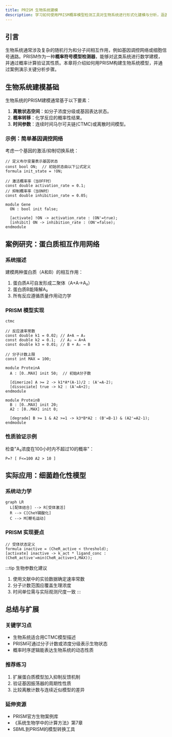 ```yaml
---
title: PRISM 生物系统建模
description: 学习如何使用PRISM概率模型检测工具对生物系统进行形式化建模与分析，涵盖基础概念、案例实现和实际应用场景。
---
```


## 引言

生物系统通常涉及复杂的随机行为和分子间相互作用，例如基因调控网络或细胞信号通路。PRISM作为一种**概率符号模型检测器**，能够对这类系统进行数学建模，并通过概率计算验证其性质。本章将介绍如何用PRISM构建生物系统模型，并通过案例演示关键分析步骤。

## 生物系统建模基础

生物系统的PRISM建模通常基于以下要素：
1. **离散状态空间**：如分子浓度分级或基因表达状态。
2. **概率转移**：化学反应的概率性结果。
3. **时间参数**：连续时间马尔可夫链(CTMC)或离散时间模型。

### 示例：简单基因调控网络
考虑一个基因的激活/抑制切换系统：

```prism
// 定义布尔变量表示基因状态
const bool ON;  // 初始状态由以下公式定义
formula init_state = !ON;

// 激活概率率（当OFF时）
const double activation_rate = 0.1;
// 抑制概率率（当ON时）
const double inhibition_rate = 0.05;

module Gene
  ON : bool init false;

  [activate] !ON -> activation_rate : (ON'=true);
  [inhibit] ON -> inhibition_rate : (ON'=false);
endmodule
```

## 案例研究：蛋白质相互作用网络

### 系统描述
建模两种蛋白质（A和B）的相互作用：
1. 蛋白质A可自发形成二聚体（A+A→A₂）
2. 蛋白质B能降解A₂
3. 所有反应遵循质量作用动力学

### PRISM 模型实现

```prism
ctmc

// 反应速率常数
const double k1 = 0.02; // A+A → A₂
const double k2 = 0.1;  // A₂ → A+A
const double k3 = 0.01; // B + A₂ → B

// 分子计数上限
const int MAX = 100;

module ProteinA
  A : [0..MAX] init 50;  // 初始A分子数

  [dimerize] A >= 2 -> k1*A*(A-1)/2 : (A'=A-2);
  [dissociate] true -> k2 : (A'=A+2);
endmodule

module ProteinB
  B : [0..MAX] init 20;
  A2 : [0..MAX] init 0;

  [degrade] B >= 1 & A2 >=1 -> k3*B*A2 : (B'=B-1) & (A2'=A2-1);
endmodule
```

### 性质验证示例
检查"A₂浓度在100小时内不超过10的概率"：

```prism
P=? [ F<=100 A2 > 10 ]
```

## 实际应用：细菌趋化性模型

### 系统动力学
```mermaid
graph LR
  L[配体结合] --> R[受体激活]
  R --> C[CheY磷酸化]
  C --> M[鞭毛运动]
```

### PRISM 实现要点
```prism
// 受体状态定义
formula inactive = (CheR_active < threshold);
[activate] inactive -> k_act * ligand_conc : (CheR_active'=min(CheR_active+1,MAX));
```

:::tip 生物参数化建议
1. 使用文献中的实验数据确定速率常数
2. 分子计数范围应覆盖生理浓度
3. 时间单位需与实际观测尺度一致
:::

## 总结与扩展

### 关键学习点
- 生物系统适合用CTMC模型描述
- PRISM可通过分子计数或浓度分级表示生物状态
- 概率时序逻辑能表达生物系统的动态性质

### 推荐练习
1. 扩展蛋白质模型加入抑制反馈机制
2. 验证基因振荡器的周期性性质
3. 比较离散计数与连续近似模型的差异

### 延伸资源
- PRISM官方生物案例库
- 《系统生物学中的计算方法》第7章
- SBML到PRISM的模型转换工具